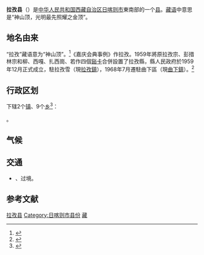 {{Infobox China County
| county = 拉孜县
| usedname = 
| nameorigin = 
| Photo = Old Lhatse Monastery, Tibet. 2000 Care Linde.jpg
| Photoname = [[拉孜鎮|拉孜鎮]][[曲德寺_(拉孜县)|曲德寺]]的[[喇嘛|喇嘛]]
| map = Xigaze Counties.png
| map_caption = [[日喀则市|日喀则市]]下属行政区划
| Pinyin = Lāzī  Xiàn
| Belong = [[西藏自治区|西藏自治区]][[日喀则市|日喀则市]]
| Types = [[县|县]]
| admincode = 542326
| founded = 
| seat = [[曲下镇|曲下镇]]
| officerTitle = 
| officer = 
| officerTitle2 = 县长
| officer2 = 欧珠罗布
| division = 11
| town = 2
| township = 9
| subdistrict = 
| dialect = 
| post code = 858100
| phone code = 892
| coordinate = 
| area = 4505
| area land = 
| area water = 
| census yr = 2003
| pop = 5万人
| density =  
| GDP = 
| GDP_as_of = 
| GDPPC = 
| carlicense = 藏D
| web = 
| web_title = 拉孜县政府网
}}
'''拉孜县'''（{{bo|z=ལྷ་རྩེ་རྫོང|w=lha rtse rdzong|p=Lhazê Zong}}）是[[中华人民共和国|中华人民共和国]][[西藏自治区|西藏自治区]][[日喀则市|日喀则市]]東南部的一个[[县|县]]。[[藏语|藏语]]中意思是“神山顶，光明最先照耀之金顶”。

==地名由来==
“拉孜”藏语意为“神山顶”。<ref name="史为乐1995">{{cite book|author=史为乐|title=中国地名语源词典|url=https://books.google.com/books?id=RNVtAAAAIAAJ&focus=searchwithinvolume&q=%E6%8B%89%E5%AD%9C+%E7%A5%9E%E5%B1%B1%E9%A0%82|year=1995年|publisher=上海辞书出版社|page=579|access-date=2019-10-31|archive-date=2020-05-26|archive-url=https://web.archive.org/web/20200526185247/https://books.google.com/books?id=RNVtAAAAIAAJ&focus=searchwithinvolume&q=%E6%8B%89%E5%AD%9C+%E7%A5%9E%E5%B1%B1%E9%A0%82}}</ref>《嘉庆会典事例》作拉孜。1959年將原拉孜宗、彭措林宗和柳、西嘎、扎西崗、若作四個[[谿卡|谿卡]]合併設置了拉孜縣，縣人民政府於1959年12月正式成立，駐拉孜雪（現[[拉孜鎮|拉孜鎮]]），1968年7月遷駐曲下區（現[[曲下鎮|曲下鎮]]）。<ref>{{cite web|url=http://www.xizang.gov.cn/rsxz/rwdl/201812/t20181219_33985.html|title=日喀则地区拉孜县概况|website=西藏自治区人民政府|access-date=2020-02-18|archive-date=2020-05-26|archive-url=https://web.archive.org/web/20200526185245/http://www.xizang.gov.cn/rsxz/rwdl/201812/t20181219_33985.html|dead-url=no}}</ref>

== 行政区划 ==
{{PAGENAMEBASE}}下辖2个[[行政建制镇|镇]]、9个[[乡_(中华人民共和国)|乡]]<ref>{{PRC admin/ref sgc|54/02/25}}</ref>：

{{PRC admin/children|54/02/25}}。

== 气候 ==
{{Weather box|width=auto
|metric first=y
|single line=y 
|location = 拉孜 (1981−2010)
|Jan high C = 6.3
|Feb high C = 7.5
|Mar high C = 10.8
|Apr high C = 14.4
|May high C = 18.8
|Jun high C = 22.5
|Jul high C = 21.0
|Aug high C = 19.5
|Sep high C = 18.7
|Oct high C = 15.8
|Nov high C = 10.7
|Dec high C = 7.4

|Jan mean C =  -1.9
|Feb mean C =  0.0
|Mar mean C =  3.7
|Apr mean C = 7.1
|May mean C = 11.3
|Jun mean C = 15.1
|Jul mean C = 14.4
|Aug mean C = 13.3
|Sep mean C = 12.1
|Oct mean C = 8.1
|Nov mean C = 2.4
|Dec mean C =  -1.1

|Jan low C = −10.2
|Feb low C =  -7.9
|Mar low C =  -3.8
|Apr low C =  -0.1
|May low C = 4.3
|Jun low C = 8.8
|Jul low C = 9.3
|Aug low C = 8.5
|Sep low C = 6.6
|Oct low C = 1.0
|Nov low C = -5.7
|Dec low C = -9.4


| Jan humidity  =	19
| Feb humidity  =	19
| Mar humidity  =	20
| Apr humidity  =	24
| May humidity  =	32
| Jun humidity  =	42
| Jul humidity  =	59
| Aug humidity  =	65
| Sep humidity  =	55
| Oct humidity  =	31
| Nov humidity  =	23
| Dec humidity  =	20
| year humidity  =	

|precipitation colour = green
|Jan precipitation mm =  0.1
|Feb precipitation mm =  0.1
|Mar precipitation mm =  0.3
|Apr precipitation mm = 1.4
|May precipitation mm =  12.5
|Jun precipitation mm =  43.4
|Jul precipitation mm = 110.4
|Aug precipitation mm = 118.5
|Sep precipitation mm =  37.9
|Oct precipitation mm =  3.3
|Nov precipitation mm =  0.4
|Dec precipitation mm =  0.1

|source 1 = 中国气象数据网<ref name = Cityintro>{{cite web| url = https://data.cma.cn/data/weatherBk.html| script-title = zh:拉孜 - 气象数据 -中国气象数据网| publisher = Weather China| language = zh-cn| access-date = 2012-06-17| archive-date = 2021-02-19| archive-url = https://web.archive.org/web/20210219231518/http://data.cma.cn/data/weatherBk.html| dead-url = no}}</ref>
}}

== 交通 ==
* {{中国国道名|318}}、{{中国国道名|349}}过境。

== 参考文献 ==
{{reflist}}

{{拉孜县行政区划}}
{{日喀则市行政区划}}
{{西藏行政区划}}
{{国家级贫困县|前}}

[[Category:拉孜县|]]
[[Category:日喀则市县份|Category:日喀则市县份]]
[[Category:原国家级贫困县|藏]]